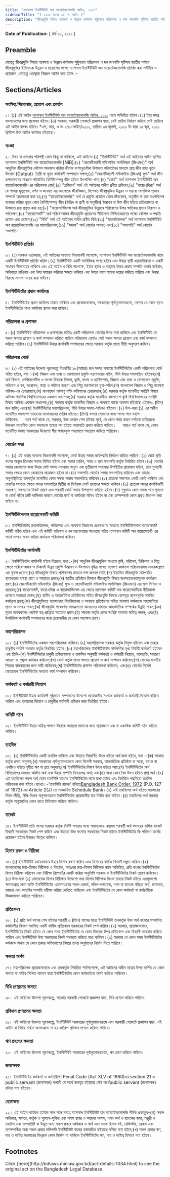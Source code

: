 ```yaml
---
title: "ন্যাশনাল ইনস্টিটিউট অব বায়োটেকনোলজি আইন, ২০১০"
sidebarTitle: "( ২০১০ সনের ১০ নং আইন )"
description: "জীবপ্রযুক্তি বিষয়ে গবেষণা ও উন্নয়ন কর্মকান্ড সুষ্ঠুভাবে পরিচালনা ও দক্ষ জনশক্তি সৃষ্টিসহ জাতীয় পর্যায়ে জীবপ্রযুক্তির ইতিবাচক উন্নয়ন ও প্রয়োগের লক্ষ্যে ন্যাশনাল ইনস্টিটিউট অব বায়োটেকনোলজি প্রতিষ্ঠার বিধানকল্পে প্রণীত আইন।"
---
```


**Date of Publication:** [ মার্চ ১৮, ২০১০ ]

## Preamble

যেহেতু জীবপ্রযুক্তি বিষয়ে গবেষণা ও উন্নয়ন কর্মকান্ড সুষ্ঠুভাবে পরিচালনা ও দৰ জনশক্তি সৃষ্টিসহ জাতীয় পর্যায়ে জীবপ্রযুক্তির ইতিবাচক উন্নয়ন ও প্রয়োগের লক্ষ্যে ন্যাশনাল ইনস্টিটিউট অব বায়োটেকনোলজি প্রতিষ্ঠা করা সমীচীন ও প্রয়োজন ;সেহেতু এতদ্দ্বারা নিম্নরূপ আইন করা হইল :-

## Sections/Articles

### সংক্ষিপ্ত শিরোনাম, প্রয়োগ এবং প্রবর্তন

১। (১) এই আইন [ন্যাশনাল ইনস্টিটিউট অব বায়োটেকনোলজি আইন, ২০১০](/laws/volume-40/act-1034 "ন্যাশনাল ইনস্টিটিউট অব বায়োটেকনোলজি আইন, ২০১০") নামে অভিহিত হইবে।(২) ইহা সমগ্র বাংলাদেশের জন্য প্রযোজ্য হইবে।(৩) সরকার, সরকারী গেজেটে প্রজ্ঞাপন দ্বারা, যেই তারিখ নির্ধারণ করিবে সেই তারিখে এই আইন বলবৎ হইবে।\*এস, আর, ও নং ২৭১-আইন/২০১০, তারিখ: ০৪ জুলাই, ২০১০ ইং দ্বারা ১৫ জুন, ২০১০ খ্রিস্টাব্দ উক্ত আইন কার্যকর হইয়াছে।

### সংজ্ঞা

২। বিষয় বা প্রসঙ্গের পরিপন্থী কোন কিছু না থাকিলে, এই আইনে-(১) "ইনস্টিটিউট" অর্থ এই আইনের অধীন স্থাপিত ন্যাশনাল ইনস্টিটিউট অব বায়োটেকনোলজি [NIB];(২) "জেনেটিক্যালী মডিফাইড অর্গানিজম (জিএমও)" অর্থ আধুনিক জীবপ্রযুক্তির কৌশল অবলম্বন করিয়া জীবের বংশানুক্রমিক উপাদান পরিবর্তনের মাধ্যমে প্রাপ্ত জীব যাহা নূতন উৎপাদ (Output)  তৈরী বা নূতন কার্যাবলী সম্পাদনে সক্ষম;(৩) "জেনেটিক্যালী মডিফাইড (জিএম) ফুড" অর্থ জীন রূপানত্দরের মাধ্যমে পরিবর্তিত বৈশিষ্ট্যসম্পন্ন জীব হইতে উৎপাদিত খাদ্য;(৪) "বোর্ড" অর্থ ন্যাশনাল ইনস্টিটিউট অব বায়োটেকনোলজি এর পরিচালনা বোর্ড;(৫) "প্রবিধান" অর্থ এই আইনের অধীন প্রণীত প্রবিধান;(৬) "বায়োএথিক্স" অর্থ যে শাখায় মূল্যবোধ, দর্শন ও জনমত এর আলোকে জীববিজ্ঞান, বিশেষত জীবপ্রযুক্তির উন্নয়ন ও সম্ভাব্য সামাজিক প্রভাব সম্পর্কে আলোচনা করা হয়;(৭) "বায়োটেকনোলজি" অর্থ যে প্রযুক্তি প্রয়োগে কোন জীবকোষ, অণুজীব বা তার অংশবিশেষ ব্যবহার করিয়া নূতন কোন বৈশিষ্ট্যসম্পন্ন জীব (উদ্ভিদ বা প্রাণী বা অণুজীব) উদ্ভাবন বা উক্ত জীব হইতে প্রক্রিয়াজাত বা উপজাত দ্রব্য প্রস্তুত করা হয়;(৮) "বায়োসার্ভিলেন্স অর্থ জীবপ্রযুক্তির উন্নয়নে পরিবেশের উপর ক্ষতিকর প্রভাব নিরূপণ ও পর্যবেক্ষণ;(৯) "বায়োসেফটি" অর্থ পরিবেশবান্ধব জীবপ্রযুক্তি প্রয়োগের নীতিমালা নিশ্চিতকরণের লক্ষ্যে কৌশল ও পদ্ধতি প্রণয়ন এবং প্রয়োগ;(১০) "বিধি" অর্থ এই আইনের অধীন প্রণীত বিধি;(১১) "মহাপরিচালক" অর্থ ন্যাশনাল ইনস্টিটিউট অব বায়োটেকনোলজি এর মহাপরিচালক;(১২) "সদস্য" অর্থ বোর্ডের সদস্য; এবং(১৩) "সভাপতি" অর্থ বোর্ডের সভাপতি।

### ইনস্টিটিউট প্রতিষ্ঠা

৩। (১) সরকার এতদদ্বারা, এই আইনের অন্যান্য বিধানাবলী সাপেক্ষে, ন্যাশনাল ইনস্টিটিউট অব বায়োটেকনোলজি নামে একটি ইনস্টিটিউট প্রতিষ্ঠা করিল।(২) ইনস্টিটিউট একটি সংবিধিবদ্ধ সংস্থা হইবে এবং উহার স্থায়ী ধারাবাহিকতা ও একটি সাধারণ সীলমোহর থাকিবে এবং এই আইন ও বিধি সাপেক্ষে, ইহার স্থাবর ও অস্থাবর উভয় প্রকার সম্পত্তি অর্জন করিবার, অধিকারে রাখিবার এবং উহা হস্তান্তর করিবার ক্ষমতা থাকিবে এবং উহার নামে মামলা দায়ের করিতে পারিবে এবং উহার বিরুদ্ধে মামলা দায়ের করা যাইবে।

### ইনস্টিটিউটের প্রধান কার্যালয়

৪। ইনস্টিটিউটের প্রধান কার্যালয় ঢাকায় থাকিবে এবং প্রয়োজনবোধে, সরকারের পূর্বানুমোদনক্রমে, দেশের যে কোন স্থানে ইনস্টিটিউটের শাখা কার্যালয় স্থাপন করা যাইবে।

### পরিচালনা ও প্রশাসন

৫।(১) ইনস্টিটিউট পরিচালনা ও প্রশাসনের দায়িত্ব একটি পরিচালনা বোর্ডের উপর ন্যস্ত থাকিবে এবং ইনস্টিটিউট যে সকল ক্ষমতা প্রয়োগ ও কার্য সম্পাদন করিতে পারিবে পরিচালনা বোর্ডও সেই সকল ক্ষমতা প্রয়োগ এবং কার্য সম্পাদন করিতে পারিবে।(২) ইনস্টিটিউট উহার কার্যাবলী সম্পাদনের ক্ষেত্রে সরকার কর্তৃক প্রদত্ত নীতি অনুসরণ করিবে।

### পরিচালনা বোর্ড

৬। (১) এই আইনের উদ্দেশ্য পূরণকল্পে নিম্নবর্ণিত ১৮(আঠার) জন সদস্য সমন্বয়ে ইনস্টিটিউটের একটি পরিচালনা বোর্ড গঠিত হইবে, যথা :-(ক) বিজ্ঞান এবং তথ্য ও যোগাযোগ প্রযুক্তি মন্ত্রণালয়ের সচিব, যিনি উহার সভাপতিও হইবেন;(খ) অর্থ বিভাগ, লেজিসলেটিভ ও সংসদ বিষয়ক বিভাগ, কৃষি, মৎস্য ও প্রাণিসম্পদ, বিজ্ঞান এবং তথ্য ও যোগাযোগ প্রযুক্তি, পরিবেশ ও বন, সংস্থাপন, স্বাস্থ্য ও পরিবার কল্যাণ এবং শিল্প মন্ত্রণালয়ের যুগ্ম-সচিব;(গ) বাংলাদেশ বিজ্ঞান ও শিল্প গবেষণা পরিষদ-এর চেয়ারম্যান;(ঘ) বাংলাদেশ পরমাণু শক্তি কমিশনের চেয়ারম্যান;(ঙ) সরকার কর্তৃক মনোনীত সংশ্লিষ্ট বিষয়ে অভিজ্ঞ পাবলিক বিশ্ববিদ্যালয়ের একজন অধ্যাপক;(চ) সরকার কর্তৃক মনোনীত বাংলাদেশ কৃষি বিশ্ববিদ্যালয়ের সংশ্লিষ্ট বিষয়ে অভিজ্ঞ একজন অধ্যাপক;(ছ) সরকার কর্তৃক মনোনীত বিজ্ঞান ও গবেষণা কাজে অবদান রহিয়াছে এইরূপ৩ (তিন) জন ব্যক্তি; এবং(জ) ইনস্টিটিউটের মহাপরিচালক, যিনি উহার সদস্য-সচিবও হইবেন।(২) উপ-ধারা (১) এর অধীন মনোনীত সদস্যগণ তাহাদের মনোনয়নের তারিখ হইতে৩ (তিন) বৎসর মেয়াদের জন্য সদস্য পদে বহাল থাকিবেন:      তবে শর্ত থাকে যে, সরকার, উক্ত মেয়াদ শেষ হইবার পূর্বে, যে কোন সময় কারণ দর্শানো ব্যতিরেকে উক্তরূপ মনোনীত কোন সদস্যকে তাহার পদ হইতে অব্যাহতি প্রদান করিতে পারিবে :      আরও শর্ত থাকে যে, কোন মনোনীত সদস্য সরকারের উদ্দেশ্যে স্বীয় স্বাক্ষরযুক্ত পত্রযোগে পদত্যাগ করিতে পারিবেন।

### বোর্ডের সভা

৭। (১) এই ধারার অন্যান্য বিধানাবলী সাপেক্ষে, বোর্ড উহার সভার কার্যপদ্ধতি নির্ধারণ করিতে পারিবে।(২) বোর্ড প্রতি বৎসর অন্যূন তিনবার সভায় মিলিত হইবে এবং সভার তারিখ, সময় ও স্থান সভাপতি কর্তৃক নির্ধারিত হইবে।(৩) বোর্ডের সভার কোরামের জন্য উহার মোট সদস্য-সংখ্যার অন্যূন এক তৃতীয়াংশ সদস্যের উপস্থিতির প্রয়োজন হইবে, তবে মুলতবী সভার ক্ষেত্রে কোন কোরামের প্রয়োজন হইবে না।(৪) সভাপতি বোর্ডের সভায় সভাপতিত্ব করিবেন এবং তাহার অনুপস্থিতিতে তদকর্তৃক মনোনীত কোন সদস্য সভায় সভাপতিত্ব করিবেন।(৫) প্রত্যেক সদস্যের একটি ভোট থাকিবে এবং ভোটের সমতার ক্ষেত্রে সভার সভাপতির দ্বিতীয় বা নির্ণায়ক ভোট প্রদানের ক্ষমতা থাকিবে।(৬) প্রত্যেক সভার কার্যবিবরণী সংরক্ষণ, সদস্যদের নিকট প্রেরণ এবং পরবর্তী বোর্ড সভায় উপস্থাপন করিতে হইবে।(৭) শুধুমাত্র কোন সদস্য পদে শূন্যতা বা বোর্ড গঠনে ত্রুটি থাকিবার কারণে বোর্ডের কার্য বা কার্যধারা অবৈধ হইবে না এবং তদ্সম্পর্কে কোন প্রশ্নও উত্থাপন করা যাইবে না।

### ইনস্টিটিউশনাল বায়োসেফটি কমিটি

৮। ইনস্টিটিউটের মহাপরিচালক, পরিচালক এবং গবেষণা বিভাগের প্রধানগণের সমন্বয়ে ইনস্টিটিউশনাল বায়োসেফটি কমিটি গঠিত হইবে এবং এই কমিটি পরিবেশ ও বন মন্ত্রণালয়ের আওতায় গঠিত ন্যাশনাল কমিটি অব বায়োসেফটি এর সাথে সমন্বয় সাধন করিয়া কার্যক্রম পরিচালনা করিবে।

### ইনস্টিটিউটের কার্যাবলী

৯। ইনস্টিটিউটের কার্যাবলী হইবে নিম্নরূপ, যথা :-(ক) আধুনিক জীবপ্রযুক্তির মাধ্যমে কৃষি, পরিবেশ, চিকিৎসা ও শিল্প ক্ষেত্রে পরিবেশবান্ধব ও টেকসই উন্নত প্রযুক্তি উদ্ভাবন ও উৎপাদন বৃদ্ধির লক্ষ্যে গবেষণা কার্যক্রম পরিচালনাসহ মানবকল্যাণে এর সুফল প্রয়োগ;(খ) জীবপ্রযুক্তি বিষয়ে প্রশিক্ষণের মাধ্যমে দক্ষ জনবল তৈরি;(গ) উদ্ভাবিত জীবপ্রযুক্তি মাঠপর্যায়ে স্থানান্তরের ব্যবস্থা গ্রহণ ও সহায়তা প্রদান;(ঘ) জাতীয় প্রতিষ্ঠান হিসাবে জীবপ্রযুক্তি বিষয়ে জনসচেতনতামূলক কার্যক্রম গ্রহণ;(ঙ) জেনেটিক্যালি মডিফাইড (জিএম) ফুড ও জেনেটিক্যালি মডিফাইড অর্গানিজম (জিএমও) এর মান নির্ণয়ন ও প্রত্যয়ন;(চ) বায়োসেফটি, বায়োএথিক্স ও বায়োসার্ভিলেন্স এর ক্ষেত্রে ন্যাশনাল কমিটি অব বায়োসেফটিকে নীতিমালা প্রণয়নে সহায়তা প্রদান;(ছ) স্থানীয় ও আন্তর্জাতিক প্রতিষ্ঠানের সহিত জীবপ্রযুক্তি বিষয়ে যোগসূত্র স্থাপনপূর্বক সমন্বিত কার্যক্রম গ্রহণ;(জ) জীবপ্রযুক্তিতে গবেষণারত বিশ্ববিদ্যালয় ও অন্যান্য প্রতিষ্ঠানের সহিত গবেষণা কর্মকান্ডে সহযোগিতা প্রদান ও সমন্বয় সাধন;(ঝ) জীবপ্রযুক্তি গবেষণায় সামঞ্জস্যতা আনয়নের মাধ্যমে আন্তর্জাতিক সম্পর্কের উন্নতি সাধন;(ঞ) নূতন গবেষকদের পেটেন্ট স্বত্ব প্রাপ্তিতে সহায়তা প্রদান;(ট) সরকার কর্তৃক প্রদত্ত সংশ্লিষ্ট অন্যান্য দায়িত্ব পালন; এবং(ঠ) উপরিউক্ত কার্যাবলী সম্পাদনের জন্য প্রয়োজনীয় যে কোন পদক্ষেপ গ্রহণ।

### মহাপরিচালক

১০। (১) ইনস্টিটিউটের একজন মহাপরিচালক থাকিবে।(২) মহাপরিচালক সরকার কর্তৃক নিযুক্ত হইবেন এবং তাহার চাকুরীর শর্তাদি সরকার কর্তৃক নির্ধারিত হইবে।(৩) মহাপরিচালক ইনস্টিটিউটের সার্বক্ষণিক মুখ্য নির্বাহী কর্মকর্তা হইবেন এবং তিনি-(ক) ইনস্টিটিউটের চাকুরী প্রবিধানমালা ও তফসিল অনুযায়ী কর্মকর্তা ও কর্মচারী নিয়োগ, পদোন্নতি, সাধারণ আচরণ ও শৃঙ্খলা কার্যকর করিবেন;(খ) বোর্ড কর্তৃক প্রদত্ত ক্ষমতা প্রয়োগ ও কার্য সম্পাদন করিবেন;(গ) বোর্ডের যাবতীয় সিদ্ধান্ত বাস্তবায়নের জন্য দায়ী থাকিবেন;(ঘ) ইনস্টিটিউটের প্রশাসন পরিচালনা করিবেন; এবং(ঙ) বোর্ডের নির্দেশ মোতাবেক ইনস্টিটিউটের অন্যান্য কার্য সম্পাদন করিবেন।

### কর্মকর্তা ও কর্মচারী নিয়োগ

১১। ইনস্টিটিউট উহার কার্যাবলী সুষ্ঠুভাবে সম্পাদনের উদ্দেশ্যে প্রয়োজনীয় সংখ্যক কর্মকর্তা ও কর্মচারী নিয়োগ করিতে পারিবে এবং তাহাদের নিয়োগ ও চাকুরীর শর্তাবলী প্রবিধান দ্বারা নির্ধারিত হইবে।

### কমিটি গঠন

১২। ইনস্টিটিউট উহার দায়িত্ব পালনে উহাকে সহায়তা প্রদানের জন্য প্রয়োজনে এক বা একাধিক কমিটি গঠন করিতে পারিবে।

### তহবিল

১৩। (১) ইনস্টিটিউটের একটি তহবিল থাকিবে এবং উহাতে নিম্নবর্ণিত উৎস হইতে অর্থ জমা হইবে, যথা :-(ক) সরকার কর্তৃক প্রদত্ত অনুদান;(খ) সরকারের পূর্বানুমোদনক্রমে কোন বিদেশী সরকার, আন্তর্জাতিক প্রতিষ্ঠান বা সংস্থা, ব্যাংক বা এনজিও হইতে গৃহীত ঋণ বা প্রাপ্ত অনুদান;(গ) ইনস্টিটিউটের নিজস্ব উৎস হইতে আয়;(ঘ) ইনস্টিটিউটের অর্থ বিনিয়োগের মাধ্যমে অর্জিত অর্থ এবং উহার সম্পত্তি বিক্রয়লব্ধ অর্থ; এবং(ঙ) অন্য কোন বৈধ উৎস হইতে প্রাপ্ত অর্থ।(২) এই তহবিলের সকল অর্থ কোন তফসিলি ব্যাংকে ইনস্টিটিউটের নামে রাখা হইবে এবং নির্ধারিত পদ্ধতিতে তহবিল পরিচালনা করা হইবে।ব্যাখ্যা।-'তফসিলি ব্যাংক' বলিতে[Bangladesh Bank Order, 1972](/laws/volume-16/act-415 "Bangladesh Bank Order, 1972 ") (P.O. 127 of 1972) এর Article 2(J) তে সংজ্ঞায়িত Schedule Bank।(৩) এই তহবিলের অর্থ হইতে সরকারের নিয়ম-নীতি, বিধি-বিধান অনুসরণক্রমে ইনস্টিটিউটের প্রয়োজনীয় ব্যয় নির্বাহ করা যাইবে।(৪) তহবিলের অর্থ সরকার কর্তৃক অনুমোদিত কোন খাতে বিনিয়োগ করিতে পারিবে।

### বাজেট

১৪। ইনস্টিটিউট প্রতি বৎসর সরকার কর্তৃক নির্দিষ্ট সময়ের মধ্যে সম্ভাব্যআয়-ব্যয়সহ পরবর্তী অর্থ বৎসরের বার্ষিক বাজেট বিবরণী সরকারের নিকট পেশ করিবে এবং উহাতে উক্ত বৎসরে সরকারের নিকট হইতে ইনস্টিটিউটের কি পরিমাণ অর্থের প্রয়োজন হইবে উহারও উল্লেখ থাকিবে।

### হিসাব রক্ষণ ও নিরীক্ষা

১৫।(১) ইনস্টিটিউট যথাযথভাবে উহার হিসাব রক্ষণ করিবে এবং হিসাবের বার্ষিক বিবরণী প্রস্তুত করিবে।(২) বাংলাদেশের মহা-হিসাব নিরীক্ষক ও নিয়ন্ত্রক, অতঃপর মহা-হিসাব নিরীক্ষক নামে অভিহিত, প্রতি বৎসর ইনস্টিটিউটের হিসাব নিরীক্ষা করিবেন এবং নিরীক্ষা রিপোর্টের একটি করিয়া অনুলিপি সরকার ও ইনস্টিটিউটের নিকট প্রেরণ করিবেন।(৩) উপ-ধারা (২) মোতাবেক হিসাব নিরীক্ষার উদ্দেশ্যে মহা-হিসাব নিরীক্ষক কিংবা তাহার নিকট হইতে এতদুদ্দেশ্যে ক্ষমতাপ্রাপ্ত কোন ব্যক্তি ইনস্টিটিউটের এতদসংক্রান্ত সকল রেকর্ড, দলিল-দস্তাবেজ, নগদ বা ব্যাংকে গচ্ছিত অর্থ, জামানত, ভান্ডার এবং অন্যবিধ সম্পত্তি পরীক্ষা করিয়া দেখিতে পারিবেন এবং ইনস্টিটিউটের যে কোন কর্মকর্তা বা কর্মচারীকে জিজ্ঞাসাবাদ করিতে পারিবেন।

### প্রতিবেদন

১৬। (১) প্রতি অর্থ বৎসর শেষ হইবার পরবর্তী ৩ (তিন) মাসের মধ্যে ইনস্টিটিউট তদকর্তৃক উক্ত অর্থ বৎসরে সম্পাদিত কার্যাবলীর বিবরণ সম্বলিত একটি বার্ষিক প্রতিবেদন সরকারের নিকট পেশ করিবে।(২) সরকার, প্রয়োজনবোধে, ইনস্টিটিউটের নিকট হইতে যে কোন সময় ইনস্টিটিউটের যে কোন বিষয়ের উপর প্রতিবেদন এবং বিবরণী আহবান করিতে পারিবে এবং ইনস্টিটিউট উহা সরকারের নিকট সরবরাহ করিতে বাধ্য থাকিবে।(৩) সরকার যে কোন সময় ইনস্টিটিউটের কর্মকান্ড অথবা যে কোন প্রকার অভিযোগের বিষয়ে তদন্ত অনুষ্ঠানের নির্দেশ দিতে পারিবে।

### ক্ষমতা অর্পণ

১৭। মহাপরিচালক প্রয়োজনবোধে এবং তদকর্তৃক নির্ধারিত শর্তসাপেক্ষে, এই আইনের অধীন তাহার উপর অর্পিত যে কোন ক্ষমতা বা দায়িত্ব লিখিত আদেশ দ্বারা ইনস্টিটিউটের কোন কর্মকর্তাকে অর্পণ করিতে পারিবেন।

### বিধি প্রণয়নের ক্ষমতা

১৮। এই আইনের উদ্দেশ্য পূরণকল্পে, সরকার সরকারী গেজেটে প্রজ্ঞাপন দ্বারা, বিধি প্রণয়ন করিতে পারিবে।

### প্রবিধান প্রণয়নের ক্ষমতা

১৯। এই আইনের উদ্দেশ্য পূরণকল্পে, ইনস্টিটিউট সরকারের পূর্বানুমোদনক্রমে এবং সরকারী গেজেটে প্রজ্ঞাপন দ্বারা, এই আইন বা বিধির সহিত অসামঞ্জস্য না হয় এইরূপ প্রবিধান প্রণয়ন করিতে পারিবে।

### ঋণ গ্রহণের ক্ষমতা

২০। এই আইনের উদ্দেশ্য পূরণকল্পে, ইনস্টিটিউট সরকারের পূর্বানুমোদনক্রমে, ঋণ গ্রহণ করিতে পারিবে।

### জনসেবক

২১। ইনস্টিটিউটের কর্মকর্তা ও কর্মচারীগণ Penal Code (Act XLV of 1860)এর section 21 এ public servant (জনসেবক) কথাটি যে অর্থে ব্যবহৃত হইয়াছে সেই অর্থেpublic servant (জনসেবক) বলিয়া গণ্য হইবেন।

### হেফাজত

২২। এই আইন কার্যকর হইবার সঙ্গে সঙ্গে সমাপ্ত ন্যাশনাল ইনস্টিটিউট অব বায়োটেকনোলজি শীর্ষক প্রকল্পের-(ক) সকল অধিকার, ক্ষমতা, কর্তৃক ও সুযোগ-সুবিধা এবং সমস্ত স্থাবর ও অস্থাবর সম্পদ, নগদ অর্থ ও ব্যাংকের জমা, মঞ্জুরী ও তহবিল এবং তদ্সংশ্লিষ্ট বা উদ্ভূত অন্য সকল প্রকার অধিকার ও স্বার্থ এবং সমস্ত হিসাব বই, রেজিস্টার, রেকর্ড এবং তদ্সম্পর্কিত অন্য সকল প্রকার দলিলাদি ইনস্টিটিউট বরাবর হস্তান্তরিত হইয়াছে বলিয়া গণ্য হইবে;(খ) সকল প্রকার ঋণ, দায় ও দায়িত্ব সরকারের ভিন্নরূপ কোন নির্দেশ না থাকিলে ইনস্টিটিউটের ঋণ, দায় ও দায়িত্ব হিসাবে গণ্য হইবে।

## Footnotes

<Note>
  Click [here](http://bdlaws.minlaw.gov.bd/act-details-1034.html) to see the original act on the Bangladesh Legal Database.
</Note>
